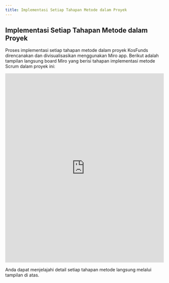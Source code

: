 ```yaml
---
title: Implementasi Setiap Tahapan Metode dalam Proyek
---
```


## Implementasi Setiap Tahapan Metode dalam Proyek

Proses implementasi setiap tahapan metode dalam proyek KosFunds direncanakan dan divisualisasikan menggunakan Miro app. Berikut adalah tampilan langsung board Miro yang berisi tahapan implementasi metode Scrum dalam proyek ini:

<iframe 
  src="https://miro.com/app/board/uXjVL6TptHU=/" 
  width="100%" 
  height="600px" 
  style="border: 0;" 
  allowfullscreen 
  loading="lazy"
></iframe>

Anda dapat menjelajahi detail setiap tahapan metode langsung melalui tampilan di atas.
